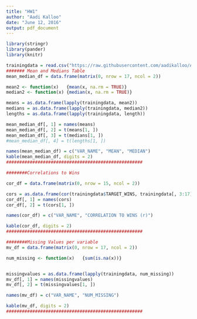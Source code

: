 ```yaml
---
title: "HW1"
author: "Aadi Kalloo"
date: "June 12, 2016"
output: pdf_document
---
```


```r
library(stringr)
library(pander)
library(knitr)

trainingdata = read.csv("https://raw.githubusercontent.com/aadikalloo/AadiMSDA/master/IS621-Data-Mining/moneyball-training-data.csv")
####### Mean and Medians Table
mean_median_df = data.frame(matrix(0, nrow = 17, ncol = 2))

mean2 <- function(x)   {mean(x, na.rm = TRUE)}
median2 <- function(x) {median(x, na.rm = TRUE)}

means = as.data.frame(lapply(trainingdata, mean2))
medians = as.data.frame(lapply(trainingdata, median2))
lengths = as.data.frame(lapply(trainingdata, length))

mean_median_df[, 1] = names(means)
mean_median_df[, 2] = t(means[1, ])
mean_median_df[, 3] = t(medians[1, ])
#mean_median_df[, 4] = t(lengths[1, ])

names(mean_median_df) = c("VAR_NAME", "MEAN", "MEDIAN")
kable(mean_median_df, digits = 2)
####################################################

########Correlations to Wins

cor_df = data.frame(matrix(0, nrow = 15, ncol = 2))

cors = as.data.frame(cor(trainingdata$TARGET_WINS, trainingdata[, 3:17], use = "pairwise.complete.obs"))
cor_df[, 1] = names(cors)
cor_df[, 2] = t(cors[1, ])

names(cor_df) = c("VAR_NAME", "CORRELATION TO WINS (r)")

kable(cor_df, digits = 2)
####################################################

########Missing Values per variable
mv_df = data.frame(matrix(0, nrow = 17, ncol = 2))

num_missing <- function(x)   {sum(is.na(x))}


missingvalues = as.data.frame(lapply(trainingdata, num_missing))
mv_df[, 1] = names(missingvalues)
mv_df[, 2] = t(missingvalues[1, ])

names(mv_df) = c("VAR_NAME", "NUM_MISSING")

kable(mv_df, digits = 2)
####################################################


```

